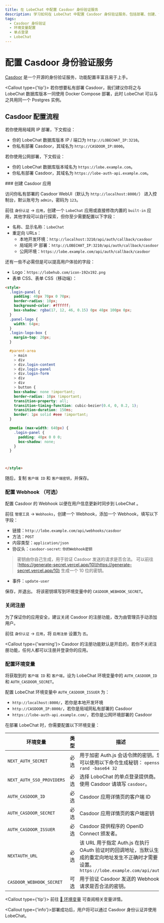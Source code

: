 ```yaml
---
title: 在 LobeChat 中配置 Casdoor 身份验证服务
description: 学习如何在 LobeChat 中配置 Casdoor 身份验证服务，包括部署、创建、设置权限和环境变量。
tags:
  - Casdoor 身份验证
  - 环境变量配置
  - 单点登录
  - LobeChat
---
```


# 配置 Casdoor 身份验证服务

[Casdoor](https://github.com/casdoor/casdoor) 是一个开源的身份验证服务，功能配置丰富且易于上手。

<Callout type={'tip'}>
  若你想要私有部署 Casdoor，我们建议你将之与 LobeChat 数据库版本一同使用 Docker Compose 部署，此时
  LobeChat 可以与之共用同一个 Postgres 实例。
</Callout>

## Casdoor 配置流程

若你使用局域网 IP 部署，下文假设：

- 你的 LobeChat 数据库版本 IP / 端口为 `http://LOBECHAT_IP:3210`。
- 你私有部署 Casdoor，其域名为 `http://CASDOOR_IP:8000`。

若你使用公网部署，下文假设：

- 你的 LobeChat 数据库版本域名为 `https://lobe.example.com`。
- 你私有部署 Casdoor，其域名为 `https://lobe-auth-api.example.com`。

<Steps>
  ### 创建 Casdoor 应用

  访问你私有部署的 Casdoor WebUI（默认为 `http://localhost:8000/`） 进入控制台，默认账号为 `admin`，密码为 `123`。

  前往 `身份认证` -> `应用`，创建一个 `LobeChat` 应用或直接修改内置的 `built-in` 应用，其他字段可以自行探索，但你至少需要配置以下字段：

  - 名称、显示名称：`LobeChat`
  - 重定向 URLs：
    - 本地开发环境：`http://localhost:3210/api/auth/callback/casdoor`
    - 局域网 IP 部署：`http://LOBECHAT_IP:3210/api/auth/callback/casdoor`
    - 公网环境：`https://lobe.example.com/api/auth/callback/casdoor`

  还有一些不必需但是可以提高用户体验的字段：

  - Logo：`https://lobehub.com/icon-192x192.png`
  - 表单 CSS、表单 CSS（移动端）：

  ```html
  <style>
    .login-panel {
      padding: 40px 70px 0 70px;
      border-radius: 10px;
      background-color: #ffffff;
      box-shadow: rgba(17, 12, 46, 0.15) 0px 48px 100px 0px;
    }
    .panel-logo {
      width: 64px;
    }
    .login-logo-box {
      margin-top: 20px;
    }

    #parent-area
      > main
      > div
      > div.login-content
      > div.login-panel
      > div.login-form
      > div
      > div
      > button {
      box-shadow: none !important;
      border-radius: 10px !important;
      transition-property: all;
      transition-timing-function: cubic-bezier(0.4, 0, 0.2, 1);
      transition-duration: 150ms;
      border: 1px solid #eee !important;
    }

    @media (max-width: 640px) {
      .login-panel {
        padding: 40px 0 0 0;
        box-shadow: none;
      }
    }



  </style>
  ```

  随后，复制 `客户端 ID` 和 `客户端密钥`，并保存。

  ### 配置 Webhook （可选）

  配置 Casdoor 的 Webhook 以便在用户信息更新时同步到 LobeChat 。

  前往 `管理工具` -> `Webhooks`，创建一个 Webhook，添加一个 Webhook，填写以下字段：

  - 链接：`http://lobe.example.com/api/webhooks/casdoor`
  - 方法：`POST`
  - 内容类型：`application/json`
  - 协议头：`casdoor-secret`: `你的Webhook密钥`

  > 密钥由你自己生成，用于验证 Casdoor 发送的请求是否合法。 可以前往 [https://generate-secret.vercel.app/10](https://generate-secret.vercel.app/10) 生成一个 10 位的密钥。

  - 事件：`update-user`

  保存，并退出。 将该密钥填写到环境变量中的 `CASDOOR_WEBHOOK_SECRET`。

  ### 关闭注册

  为了保证你的应用安全，建议关闭 Casdoor 的注册功能，改为由管理员手动添加用户。

  前往 `身份认证` -> `应用`，将 `启用注册` 设置为 `否`。

  <Callout type={'warning'}>
    Casdoor 的注册功能默认是开启的，若你不关闭注册功能，任何人都可以注册并登录你的应用。
  </Callout>

  ### 配置环境变量

  将获取到的 `客户端 ID` 和 `客户端`，设为 LobeChat 环境变量中的 `AUTH_CASDOOR_ID` 和 `AUTH_CASDOOR_SECRET`。

  配置 LobeChat 环境变量中 `AUTH_CASDOOR_ISSUER` 为：

  - `http://localhost:8000/`，若你是本地开发环境
  - `http://CASDOOR_IP:8000/`，若你是局域网私有部署的 Casdoor
  - `https://lobe-auth-api.example.com/`，若你是公网环境部署的 Casdoor

  在部署 LobeChat 时，你需要配置以下环境变量：

  | 环境变量                      | 类型 | 描述                                                                                               |
  | ------------------------- | -- | ------------------------------------------------------------------------------------------------ |
  | `NEXT_AUTH_SECRET`        | 必选 | 用于加密 Auth.js 会话令牌的密钥。您可以使用以下命令生成秘钥： `openssl rand -base64 32`                                    |
  | `NEXT_AUTH_SSO_PROVIDERS` | 必选 | 选择 LoboChat 的单点登录提供商。使用 Casdoor 请填写 `casdoor`。                                                   |
  | `AUTH_CASDOOR_ID`         | 必选 | Casdoor 应用详情页的客户端 ID                                                                             |
  | `AUTH_CASDOOR_SECRET`     | 必选 | Casdoor 应用详情页的客户端密钥                                                                              |
  | `AUTH_CASDOOR_ISSUER`     | 必选 | Casdoor 提供程序的 OpenID Connect 颁发者。                                                                |
  | `NEXTAUTH_URL`            | 必选 | 该 URL 用于指定 Auth.js 在执行 OAuth 验证时的回调地址，当默认生成的重定向地址发生不正确时才需要设置。`https://lobe.example.com/api/auth` |
  | `CASDOOR_WEBHOOK_SECRET`  | 可选 | 用于验证 Casdoor 发送的 Webhook 请求是否合法的密钥。                                                              |

  <Callout type={'tip'}>
    前往 [📘 环境变量](/zh/docs/self-hosting/environment-variables/auth#casdoor) 可查阅相关变量详情。
  </Callout>
</Steps>

<Callout type={'info'}>部署成功后，用户将可以通过 Casdoor 身份认证并使用 LobeChat。</Callout>
